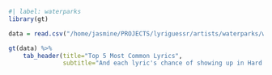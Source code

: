 ```r
#| label: waterparks
library(gt)

data = read.csv("/home/jasmine/PROJECTS/lyriguessr/artists/waterparks/waterparks_counts.csv")

gt(data) %>% 
    tab_header(title="Top 5 Most Common Lyrics", 
               subtitle="And each lyric's chance of showing up in Hard mode")
```